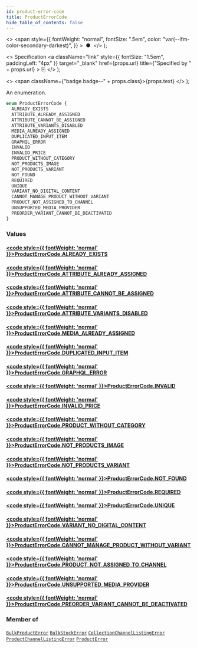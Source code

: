 ```yaml
---
id: product-error-code
title: ProductErrorCode
hide_table_of_contents: false
---
```


  <>
    <span
      style={{
        fontWeight: "normal",
        fontSize: ".5em",
        color: "var(--ifm-color-secondary-darkest)",
      }}
    >
      &nbsp;●&nbsp;
    </span>
  </>
);

  <>
    Specification
    <a
      className="link"
      style={{ fontSize: "1.5em", paddingLeft: "4px" }}
      target="\_blank"
      href={props.url}
      title={"Specified by " + props.url}
    >
      ⎘
    </a>
  </>
);

  <>
    <span className={"badge badge--" + props.class}>{props.text}</span>
  </>
);

An enumeration.

```graphql
enum ProductErrorCode {
  ALREADY_EXISTS
  ATTRIBUTE_ALREADY_ASSIGNED
  ATTRIBUTE_CANNOT_BE_ASSIGNED
  ATTRIBUTE_VARIANTS_DISABLED
  MEDIA_ALREADY_ASSIGNED
  DUPLICATED_INPUT_ITEM
  GRAPHQL_ERROR
  INVALID
  INVALID_PRICE
  PRODUCT_WITHOUT_CATEGORY
  NOT_PRODUCTS_IMAGE
  NOT_PRODUCTS_VARIANT
  NOT_FOUND
  REQUIRED
  UNIQUE
  VARIANT_NO_DIGITAL_CONTENT
  CANNOT_MANAGE_PRODUCT_WITHOUT_VARIANT
  PRODUCT_NOT_ASSIGNED_TO_CHANNEL
  UNSUPPORTED_MEDIA_PROVIDER
  PREORDER_VARIANT_CANNOT_BE_DEACTIVATED
}
```

### Values

#### [<code style={{ fontWeight: 'normal' }}>ProductErrorCode.<b>ALREADY_EXISTS</b></code>](#)

>

#### [<code style={{ fontWeight: 'normal' }}>ProductErrorCode.<b>ATTRIBUTE_ALREADY_ASSIGNED</b></code>](#)

>

#### [<code style={{ fontWeight: 'normal' }}>ProductErrorCode.<b>ATTRIBUTE_CANNOT_BE_ASSIGNED</b></code>](#)

>

#### [<code style={{ fontWeight: 'normal' }}>ProductErrorCode.<b>ATTRIBUTE_VARIANTS_DISABLED</b></code>](#)

>

#### [<code style={{ fontWeight: 'normal' }}>ProductErrorCode.<b>MEDIA_ALREADY_ASSIGNED</b></code>](#)

>

#### [<code style={{ fontWeight: 'normal' }}>ProductErrorCode.<b>DUPLICATED_INPUT_ITEM</b></code>](#)

>

#### [<code style={{ fontWeight: 'normal' }}>ProductErrorCode.<b>GRAPHQL_ERROR</b></code>](#)

>

#### [<code style={{ fontWeight: 'normal' }}>ProductErrorCode.<b>INVALID</b></code>](#)

>

#### [<code style={{ fontWeight: 'normal' }}>ProductErrorCode.<b>INVALID_PRICE</b></code>](#)

>

#### [<code style={{ fontWeight: 'normal' }}>ProductErrorCode.<b>PRODUCT_WITHOUT_CATEGORY</b></code>](#)

>

#### [<code style={{ fontWeight: 'normal' }}>ProductErrorCode.<b>NOT_PRODUCTS_IMAGE</b></code>](#)

>

#### [<code style={{ fontWeight: 'normal' }}>ProductErrorCode.<b>NOT_PRODUCTS_VARIANT</b></code>](#)

>

#### [<code style={{ fontWeight: 'normal' }}>ProductErrorCode.<b>NOT_FOUND</b></code>](#)

>

#### [<code style={{ fontWeight: 'normal' }}>ProductErrorCode.<b>REQUIRED</b></code>](#)

>

#### [<code style={{ fontWeight: 'normal' }}>ProductErrorCode.<b>UNIQUE</b></code>](#)

>

#### [<code style={{ fontWeight: 'normal' }}>ProductErrorCode.<b>VARIANT_NO_DIGITAL_CONTENT</b></code>](#)

>

#### [<code style={{ fontWeight: 'normal' }}>ProductErrorCode.<b>CANNOT_MANAGE_PRODUCT_WITHOUT_VARIANT</b></code>](#)

>

#### [<code style={{ fontWeight: 'normal' }}>ProductErrorCode.<b>PRODUCT_NOT_ASSIGNED_TO_CHANNEL</b></code>](#)

>

#### [<code style={{ fontWeight: 'normal' }}>ProductErrorCode.<b>UNSUPPORTED_MEDIA_PROVIDER</b></code>](#)

>

#### [<code style={{ fontWeight: 'normal' }}>ProductErrorCode.<b>PREORDER_VARIANT_CANNOT_BE_DEACTIVATED</b></code>](#)

>

### Member of

[`BulkProductError`](../../api-reference/objects/bulk-product-error) <Badge class="secondary" text="object"/><Bullet />[`BulkStockError`](../../api-reference/objects/bulk-stock-error) <Badge class="secondary" text="object"/><Bullet />[`CollectionChannelListingError`](../../api-reference/objects/collection-channel-listing-error) <Badge class="secondary" text="object"/><Bullet />[`ProductChannelListingError`](../../api-reference/objects/product-channel-listing-error) <Badge class="secondary" text="object"/><Bullet />[`ProductError`](../../api-reference/objects/product-error) <Badge class="secondary" text="object"/>
